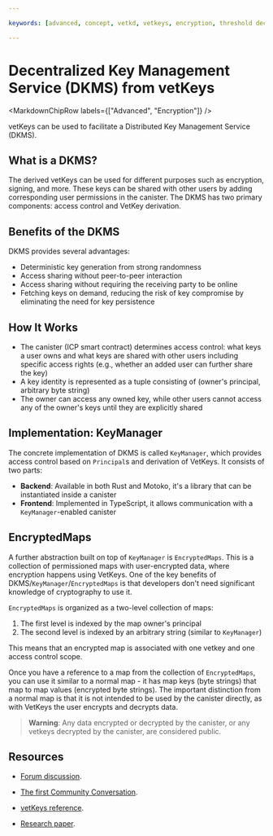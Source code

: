 ```yaml
---

keywords: [advanced, concept, vetkd, vetkeys, encryption, threshold decryption, encrypted threshold key derivation]

---
```



# Decentralized Key Management Service (DKMS) from vetKeys

<MarkdownChipRow labels={["Advanced", "Encryption"]} />

vetKeys can be used to facilitate a Distributed Key Management Service (DKMS). 

## What is a DKMS?

The derived vetKeys can be used for different purposes such as encryption, signing, and more. These keys can be shared with other users by adding corresponding user permissions in the canister. The DKMS has two primary components: access control and VetKey derivation.

## Benefits of the DKMS

DKMS provides several advantages:
- Deterministic key generation from strong randomness
- Access sharing without peer-to-peer interaction
- Access sharing without requiring the receiving party to be online
- Fetching keys on demand, reducing the risk of key compromise by eliminating the need for key persistence

## How It Works

- The canister (ICP smart contract) determines access control: what keys a user owns and what keys are shared with other users including specific access rights (e.g., whether an added user can further share the key)
- A key identity is represented as a tuple consisting of (owner's principal, arbitrary byte string)
- The owner can access any owned key, while other users cannot access any of the owner's keys until they are explicitly shared

## Implementation: KeyManager

The concrete implementation of DKMS is called `KeyManager`, which provides access control based on `Principal`s and derivation of VetKeys. It consists of two parts:

- **Backend**: Available in both Rust and Motoko, it's a library that can be instantiated inside a canister
- **Frontend**: Implemented in TypeScript, it allows communication with a `KeyManager`-enabled canister

## EncryptedMaps

A further abstraction built on top of `KeyManager` is `EncryptedMaps`. This is a collection of permissioned maps with user-encrypted data, where encryption happens using VetKeys. One of the key benefits of DKMS/`KeyManager`/`EncryptedMaps` is that developers don't need significant knowledge of cryptography to use it.

`EncryptedMaps` is organized as a two-level collection of maps:
1. The first level is indexed by the map owner's principal
2. The second level is indexed by an arbitrary string (similar to `KeyManager`)

This means that an encrypted map is associated with one vetkey and one access control scope.

Once you have a reference to a map from the collection of `EncryptedMaps`, you can use it similar to a normal map - it has map keys (byte strings) that map to map values (encrypted byte strings). The important distinction from a normal map is that it is not intended to be used by the canister directly, as with VetKeys the user encrypts and decrypts data.

> **Warning**: Any data encrypted or decrypted by the canister, or any vetkeys decrypted by the canister, are considered public.

## Resources

- [Forum discussion](https://forum.dfinity.org/t/threshold-key-derivation-privacy-on-the-ic/16560).

- [The first Community Conversation](https://youtu.be/baM6jHnmMq8).

- [vetKeys reference](/docs/references/vetkeys-overview).

- [Research paper](https://eprint.iacr.org/2023/616.pdf).

